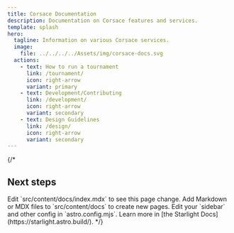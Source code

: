 ```yaml
---
title: Corsace Documentation
description: Documentation on Corsace features and services.
template: splash
hero:
  tagline: Information on various Corsace services.
  image:
    file: ../../../../Assets/img/corsace-docs.svg
  actions:
    - text: How to run a tournament
      link: /tournament/
      icon: right-arrow
      variant: primary
    - text: Development/Contributing
      link: /development/
      icon: right-arrow
      variant: secondary
    - text: Design Guidelines
      link: /design/
      icon: right-arrow
      variant: secondary
---
```

{/* 

## Next steps

<CardGrid stagger>
	<Card title="Update content" icon="pencil">
		Edit `src/content/docs/index.mdx` to see this page change.
	</Card>
	<Card title="Add new content" icon="add-document">
		Add Markdown or MDX files to `src/content/docs` to create new pages.
	</Card>
	<Card title="Configure your site" icon="setting">
		Edit your `sidebar` and other config in `astro.config.mjs`.
	</Card>
	<Card title="Read the docs" icon="open-book">
		Learn more in [the Starlight Docs](https://starlight.astro.build/).
	</Card>
</CardGrid> */}
